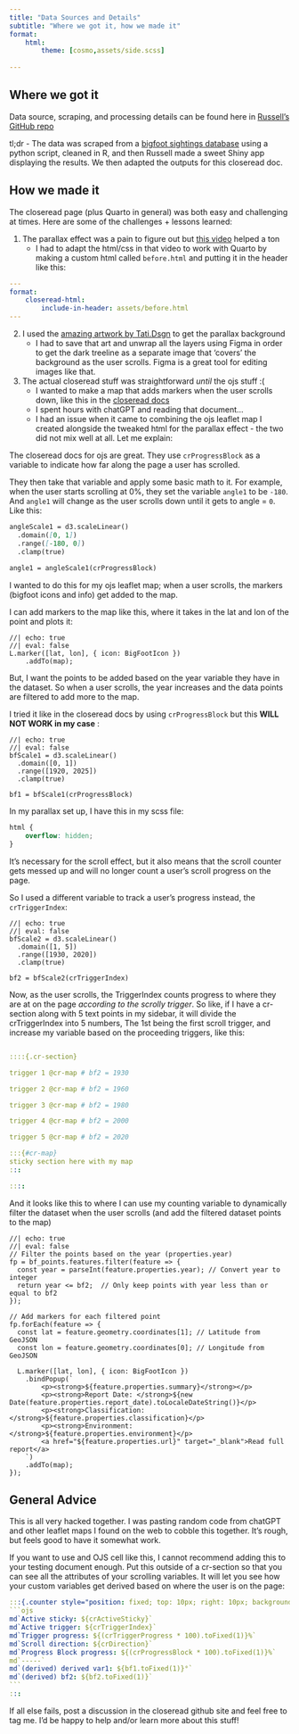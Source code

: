 ```yaml
---
title: "Data Sources and Details"
subtitle: "Where we got it, how we made it"
format:
    html:
        theme: [cosmo,assets/side.scss]
                
---
```


## Where we got it

Data source, scraping, and processing details can be found here in [Russell's GitHub repo](https://github.com/Russell-Shean/bigfoot_sightings)

tl;dr - The data was scraped from a [bigfoot sightings database](https://www.bfro.net/GDB/) using a python script, cleaned in R, and then Russell made a sweet Shiny app displaying the results. We then adapted the outputs for this closeread doc.

## How we made it

The closeread page (plus Quarto in general) was both easy and challenging at times. Here are some of the challenges + lessons learned:

1. The parallax effect was a pain to figure out but [this video](https://youtu.be/Jt2yNZdOHxQ?si=cUVVBhRDzsXhPu7_) helped a ton
    -    I had to adapt the html/css in that video to work with Quarto by making a custom html called `before.html` and putting it in the header like this:

```yaml
---
format:
    closeread-html:
        include-in-header: assets/before.html
---
```

2. I used the [amazing artwork by Tati.Dsgn](https://www.vecteezy.com/vector-art/5565275-silhouette-landscape-with-fog-forest-pine-trees-purple-mountains-illustration-of-view-mist-and-sunset-good-for-wallpaper-background-banner-cover-poster) to get the parallax background
    -    I had to save that art and unwrap all the layers using Figma in order to get the dark treeline as a separate image that 'covers' the background as the user scrolls. Figma is a great tool for editing images like that.

3. The actual closeread stuff was straightforward _until_ the ojs stuff :( 
    -    I wanted to make a map that adds markers when the user scrolls down, like this in the [closeread docs](https://closeread.dev/gallery/demos/ojs-variables/)
    -    I spent hours with chatGPT and reading that document...
    -    I had an issue when it came to combining the ojs leaflet map I created alongside the tweaked html for the parallax effect - the two did not mix well at all. Let me explain:


The closeread docs for ojs are great. They use `crProgressBlock` as a variable to indicate how far along the page a user has scrolled.

They then take that variable and apply some basic math to it. For example, when the user starts scrolling at 0%, they set the variable `angle1` to be `-180`. And `angle1` will change as the user scrolls down until it gets to angle = `0`. Like this:

```markdown
angleScale1 = d3.scaleLinear()
  .domain([0, 1])
  .range([-180, 0])
  .clamp(true)
    
angle1 = angleScale1(crProgressBlock)
```

I wanted to do this for my ojs leaflet map; when a user scrolls, the markers (bigfoot icons and info) get added to the map.

I can add markers to the map like this, where it takes in the lat and lon of the point and plots it:

```ojs
//| echo: true
//| eval: false
L.marker([lat, lon], { icon: BigFootIcon })
    .addTo(map);
```

But, I want the points to be added based on the year variable they have in the dataset. So when a user scrolls, the year increases and the data points are filtered to add more to the map.

I tried it like in the closeread docs by using `crProgressBlock` but this **WILL NOT WORK in my case** :

```ojs
//| echo: true
//| eval: false
bfScale1 = d3.scaleLinear()
  .domain([0, 1])
  .range([1920, 2025])
  .clamp(true)
    
bf1 = bfScale1(crProgressBlock)
```

In my parallax set up, I have this in my scss file:

```scss
html {
    overflow: hidden;
}
```
It's necessary for the scroll effect, but it also means that the scroll counter gets messed up and will no longer count a user's scroll progress on the page.

So I used a different variable to track a user's progress instead, the `crTriggerIndex`:

```ojs
//| echo: true
//| eval: false
bfScale2 = d3.scaleLinear()
  .domain([1, 5])
  .range([1930, 2020])
  .clamp(true)
    
bf2 = bfScale2(crTriggerIndex)
```

Now, as the user scrolls, the TriggerIndex counts progress to where they are at on the page _according to the scrolly trigger_. So like, if I have a cr-section along with 5 text points in my sidebar, it will divide the crTriggerIndex into 5 numbers, The 1st being the first scroll trigger, and increase my variable based on the proceeding triggers, like this:

```yaml

::::{.cr-section}

trigger 1 @cr-map # bf2 = 1930

trigger 2 @cr-map # bf2 = 1960

trigger 3 @cr-map # bf2 = 1980

trigger 4 @cr-map # bf2 = 2000

trigger 5 @cr-map # bf2 = 2020

:::{#cr-map}
sticky section here with my map
:::

::::

```

And it looks like this to where I can use my counting variable to dynamically filter the dataset when the user scrolls (and add the filtered dataset points to the map)

```ojs
//| echo: true
//| eval: false
// Filter the points based on the year (properties.year)
fp = bf_points.features.filter(feature => {
  const year = parseInt(feature.properties.year); // Convert year to integer
  return year <= bf2;  // Only keep points with year less than or equal to bf2
});

// Add markers for each filtered point
fp.forEach(feature => {
  const lat = feature.geometry.coordinates[1]; // Latitude from GeoJSON
  const lon = feature.geometry.coordinates[0]; // Longitude from GeoJSON

  L.marker([lat, lon], { icon: BigFootIcon })
    .bindPopup(`
        <p><strong>${feature.properties.summary}</strong></p>
        <p><strong>Report Date: </strong>${new Date(feature.properties.report_date).toLocaleDateString()}</p>
        <p><strong>Classification: </strong>${feature.properties.classification}</p>
        <p><strong>Environment: </strong>${feature.properties.environment}</p>
        <a href="${feature.properties.url}" target="_blank">Read full report</a>
    `)
    .addTo(map);
});
```


## General Advice

This is all very hacked together. I was pasting random code from chatGPT and other leaflet maps I found on the web to cobble this together. It's rough, but feels good to have it somewhat work.

If you want to use and OJS cell like this, I cannot recommend adding this to your testing document enough. Put this outside of a cr-section so that you can see all the attributes of your scrolling variables. It will let you see how your custom variables get derived based on where the user is on the page:

````yaml
:::{.counter style="position: fixed; top: 10px; right: 10px; background-color: skyblue; border-radius: 5px; padding: 18px 18px 0 18px; line-height: .8em;"}
```ojs
md`Active sticky: ${crActiveSticky}`
md`Active trigger: ${crTriggerIndex}`
md`Trigger progress: ${(crTriggerProgress * 100).toFixed(1)}%`
md`Scroll direction: ${crDirection}`
md`Progress Block progress: ${(crProgressBlock * 100).toFixed(1)}%`
md`-----`
md`(derived) derived var1: ${bf1.toFixed(1)}°`
md`(derived) bf2: ${bf2.toFixed(1)}`
```
:::
````
If all else fails, post a discussion in the closeread github site and feel free to tag me. I'd be happy to help and/or learn more about this stuff!